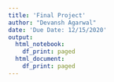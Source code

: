 ```yaml
---
title: 'Final Project'
author: "Devansh Agarwal"
date: 'Due Date: 12/15/2020'
output:
  html_notebook:
    df_print: paged
  html_document:
    df_print: paged
---
```



